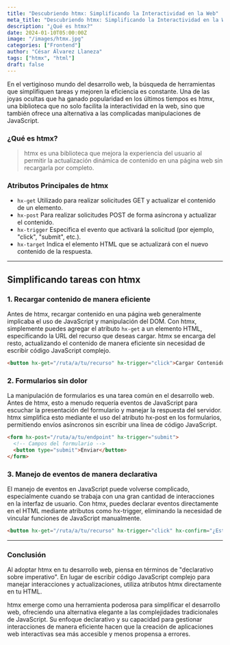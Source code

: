 ```yaml
---
title: "Descubriendo htmx: Simplificando la Interactividad en la Web"
meta_title: "Descubriendo htmx: Simplificando la Interactividad en la Web"
description: "¿Qué es htmx?"
date: 2024-01-10T05:00:00Z
image: "/images/htmx.jpg"
categories: ["Frontend"]
author: "César Álvarez Llaneza"
tags: ["htmx", "html"]
draft: false
---
```


En el vertiginoso mundo del desarrollo web, la búsqueda de herramientas que simplifiquen tareas y mejoren la eficiencia es constante. Una de las joyas ocultas que ha ganado popularidad en los últimos tiempos es htmx, una biblioteca que no solo facilita la interactividad en la web, sino que también ofrece una alternativa a las complicadas manipulaciones de JavaScript.

### ¿Qué es htmx?

> htmx es una biblioteca que mejora la experiencia del usuario al permitir la actualización dinámica de contenido en una página web sin recargarla por completo.


### Atributos Principales de htmx

- `hx-get` Utilizado para realizar solicitudes GET y actualizar el contenido de un elemento.
- `hx-post` Para realizar solicitudes POST de forma asíncrona y actualizar el contenido.
- `hx-trigger` Especifica el evento que activará la solicitud (por ejemplo, "click", "submit", etc.).
- `hx-target` Indica el elemento HTML que se actualizará con el nuevo contenido de la respuesta.

---

## Simplificando tareas con htmx

### 1. Recargar contenido de manera eficiente

Antes de htmx, recargar contenido en una página web generalmente implicaba el uso de JavaScript y manipulación del DOM. Con htmx, simplemente puedes agregar el atributo `hx-get` a un elemento HTML, especificando la URL del recurso que deseas cargar. htmx se encarga del resto, actualizando el contenido de manera eficiente sin necesidad de escribir código JavaScript complejo.

```html
<button hx-get="/ruta/a/tu/recurso" hx-trigger="click">Cargar Contenido</button>
```

### 2. Formularios sin dolor

La manipulación de formularios es una tarea común en el desarrollo web. Antes de htmx, esto a menudo requería eventos de JavaScript para escuchar la presentación del formulario y manejar la respuesta del servidor. htmx simplifica esto mediante el uso del atributo hx-post en los formularios, permitiendo envíos asíncronos sin escribir una línea de código JavaScript.

```html
<form hx-post="/ruta/a/tu/endpoint" hx-trigger="submit">
  <!-- Campos del formulario -->
  <button type="submit">Enviar</button>
</form>
```

### 3. Manejo de eventos de manera declarativa

El manejo de eventos en JavaScript puede volverse complicado, especialmente cuando se trabaja con una gran cantidad de interacciones en la interfaz de usuario. Con htmx, puedes declarar eventos directamente en el HTML mediante atributos como hx-trigger, eliminando la necesidad de vincular funciones de JavaScript manualmente.

```html
<button hx-get="/ruta/a/tu/recurso" hx-trigger="click" hx-confirm="¿Estás seguro?">Cargar Contenido</button>
```

---


### Conclusión

<Notice type="tip">Al adoptar htmx en tu desarrollo web, piensa en términos de "declarativo sobre imperativo". En lugar de escribir código JavaScript complejo para manejar interacciones y actualizaciones, utiliza atributos htmx directamente en tu HTML.</Notice>

htmx emerge como una herramienta poderosa para simplificar el desarrollo web, ofreciendo una alternativa elegante a las complejidades tradicionales de JavaScript. Su enfoque declarativo y su capacidad para gestionar interacciones de manera eficiente hacen que la creación de aplicaciones web interactivas sea más accesible y menos propensa a errores.
